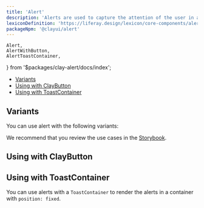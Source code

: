 ```yaml
---
title: 'Alert'
description: 'Alerts are used to capture the attention of the user in an intrusive way.'
lexiconDefinition: 'https://liferay.design/lexicon/core-components/alerts/'
packageNpm: '@clayui/alert'
---
```


	Alert,
	AlertWithButton,
	AlertToastContainer,
} from '$packages/clay-alert/docs/index';

<div class="nav-toc-absolute">
<div class="nav-toc">

-   [Variants](#variants)
-   [Using with ClayButton](#using-with-claybutton)
-   [Using with ToastContainer](#using-with-toastcontainer)

</div>
</div>

## Variants

You can use alert with the following variants:

<Alert />

We recommend that you review the use cases in the <a href="https://storybook-clayui.netlify.com/?path=/story/clayalert--default">Storybook</a>.

## Using with ClayButton

<AlertWithButton />

## Using with ToastContainer

You can use alerts with a `ToastContainer` to render the alerts in a container with `position: fixed`.

<AlertToastContainer />
